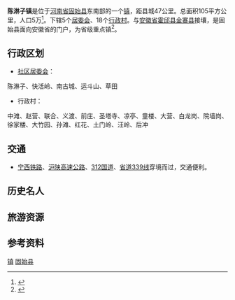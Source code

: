 {{中国乡级行政区
| 行政区全称 = 陈淋子镇
| 景观照片文件名 = 
| 景观照片描述 = 
| 汉语拼音 = 
| 通用拼音 = 
| 注音符號 = 
| 其它标音类型1 = 
| 其它标音1 = 
| 其它标音类型2 = 
| 其它标音2 = 
| 其它语言类型1 = 
| 其它语言地名1 = 
| 其它语言类型2 = 
| 其它语言地名2 = 
| 上级行政区 = [[河南省|河南省]][[固始县|固始县]]
| 行政区类别 = [[镇_(中华人民共和国)|镇]]
| 行政区划代码 = 411525101
| 地理坐标 = {{coord|31|50|20|N|115|53|00|E}}
| 总面积 = 105km²
| 户籍人口 = 5万
| 户籍人口年份 = 
| 常住人口 = 
| 常住人口年份 = 
| 人口密度 = 
| 领导人职务1 = 
| 领导人姓名1 = 
| 领导人职务2 = 
| 领导人姓名2 = 
| 行政区划 = 411525101
| 官方网站 = 
| 政府驻地 = 街道居委会
| 邮政编码 = 465232
| 毗邻行政区 = 
| 位置图文件名 = 
| 位置图描述 = 
}}

'''陈淋子镇'''是位于[[河南省|河南省]][[固始县|固始县]]东南部的一个[[镇_(中华人民共和国)|镇]]，距县城47公里。总面积105平方公里，人口5万<ref>{{cite web|url=http://www.gsw.gov.cn/html/xiangzhen/6269.html|publisher=固始县人民政府|accessdate=2009年5月28日|title=豫东南永远的桥头堡|archive-date=2009年6月3日|archive-url=https://web.archive.org/web/20090603210110/http://www.gsw.gov.cn/html/xiangzhen/6269.html|dead-url=no}}</ref>。下辖5个[[居委会|居委会]]、18个[[行政村|行政村]]。与[[安徽省|安徽省]][[霍邱县|霍邱县]][[金寨县|金寨县]]接壤，是固始县面向安徽省的门户，为省级重点镇<ref>{{cite web|url=http://222.143.25.34:9036/ViewInfo.asp?id=479|publisher=河南省人民政府|accessdate=2012年7月13日|title=豫政〔2000〕21号 河南省人民政府关于确定115个重点镇的通知}}{{dead link|date=2018年1月 |bot=InternetArchiveBot |fix-attempted=yes }}</ref>。

== 行政区划 ==
* [[社区居委会|社区居委会]]：
陈淋子、快活岭、南古城、运斗山、草田
* 行政村：
中滩、赵营、联合、义渡、前庄、圣塔寺、凉亭、童楼、大营、白龙岗、院墙岗、徐家楼、大竹园、孙滩、红花、土门岭、汪岭、后冲

== 交通 ==
*[[宁西铁路|宁西铁路]]、[[沪陕高速公路|沪陕高速公路]]、[[312国道|312国道]]、[[河南省道339线|省道339线]]穿境而过，交通便利。
== 历史名人 ==
== 旅游资源 ==
== 参考资料 ==
{{reflist}}

{{Henan-stub}}
{{固始县行政区划}}

[[Category:固始县行政区划|镇]]
[[Category:信阳建制镇|固始县]]